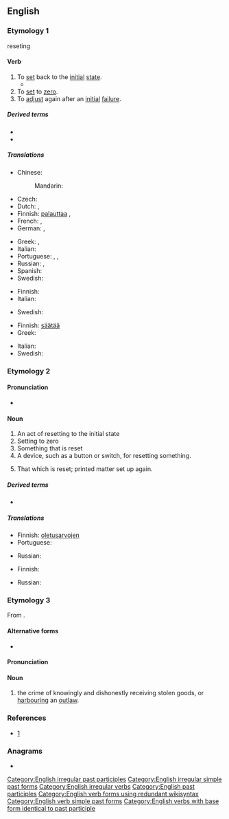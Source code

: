 {{also|Reset}}
{{wikipedia|dab=reset}}
==English==
{{Tea room|m=December|y=2017}}

===Etymology 1===
{{prefix|re|set|lang=en}}

reseting

====Verb====
{{en-verb|resets|resetting|reset}}

# To [[set]] back to the [[initial]] [[state]].
#* {{quote-book|year=1913|author={{w|Joseph C. Lincoln}}
|title=[http://openlibrary.org/works/OL5535161W Mr. Pratt's Patients]|chapter=1
|passage=Then there came a reg'lar terror of a sou'wester same as you don't get one summer in a thousand, and blowed the shanty flat and ripped about half of the weir poles out of the sand. We spent consider'ble money getting 'em '''reset''', and then a swordfish got into the pound and tore the nets all to slathers, right in the middle of the squiteague season.}}
# To [[set]] to [[zero]].
# To [[adjust]] again after an [[initial]] [[failure]].

=====Derived terms=====
* {{l|en|resettable}}
* {{l|en|resetter}}

=====Translations=====
{{trans-top|to set back to the initial state}}
* Chinese:
*: Mandarin: {{t|cmn|重置|tr=chóngzhì|sc=Hani}}
* Czech: {{t|cs|resetovat}}
* Dutch: {{t|nl|herinitialiseren}}, {{t|nl|terugstellen}}
* Finnish: [[palauttaa#Finnish|palauttaa]] {{t|fi|alkutila|alt=alkutilaan}}, {{t+|fi|resetoida}}
* French: {{t|fr|remettre à zéro}}, {{t+|fr|réinitialiser}}
* German: {{t|de|zurücksetzen}}, {{t|de|rücksetzen}}
{{trans-mid}}
* Greek: {{t+|el|επαναφέρω}}, {{t|el|επανεκκινώ}}
* Italian: {{t+|it|resettare}}
* Portuguese: {{t+|pt|reiniciar}}, {{t+|pt|repor}}, {{t+|pt|restaurar}}
* Russian: {{t+|ru|перезагружа́ть|impf}}, {{t+|ru|перезагрузи́ть|pf}}
* Spanish: {{t+|es|reiniciar}}
* Swedish: {{t+|sv|återställa}}
{{trans-bottom}}

{{trans-top|to set to zero}}
* Finnish: {{t|fi|nollata}}
* Italian: {{t+|it|azzerare}}
{{trans-mid}}
* Swedish: {{t|sv|nollställa}}
{{trans-bottom}}

{{trans-top|to adjust again after an initial failure}}
* Finnish: [[säätää#Finnish|säätää]] {{t|fi|asetusarvo|alt=asetusarvoja}}
* Greek: {{t|el|επαναρυθμίζω}}
{{trans-mid}}
* Italian: {{t+|it|ripristinare}}
* Swedish: {{t+|sv|återställa}}
{{trans-bottom}}

===Etymology 2===

====Pronunciation====
* {{IPA|/ˈɹiː.sɛt/|lang=en}}

====Noun====
{{en-noun}}

# An act of resetting to the initial state
# Setting to zero
# Something that is reset
# A device, such as a button or switch, for resetting something.
# {{lb|en|typography}} That which is reset; printed matter set up again.

=====Derived terms=====
* {{l|en|factory reset}}

=====Translations=====
{{trans-top|an act of resetting to the initial state}}
* Finnish: [[oletusarvo#Finish|oletusarvojen]] {{t+|fi|palautus}}
* Portuguese: {{t+|pt|restaurar}}
{{trans-mid}}
* Russian: {{t+|ru|перезагру́зка|f}}
{{trans-bottom}}

{{trans-top|setting to zero}}
* Finnish: {{t|fi|nollaus}}
{{trans-mid}}
* Russian: {{t+|ru|сброс|m}}
{{trans-bottom}}

===Etymology 3===
From {{m|en|receipt}}.

====Alternative forms====
* {{l|en|ressett}}

====Pronunciation====
{{rfp|Scotland|lang=en}}

====Noun====
{{en-noun}}

# {{lb|en|Scots law}} the crime of knowingly and dishonestly receiving stolen goods, or [[harbour]]ing an [[outlaw]].

===References===
* [http://www.police-information.co.uk/legislation/legislationindexsco.html#reset]

===Anagrams===
* {{anagrams|en|Ester|Steer|ester|estre|re-est.|reest|retes|seter|steer|stere|terse|trees}}

[[Category:English irregular past participles]]
[[Category:English irregular simple past forms]]
[[Category:English irregular verbs]]
[[Category:English past participles]]
[[Category:English verb forms using redundant wikisyntax]]
[[Category:English verb simple past forms]]
[[Category:English verbs with base form identical to past participle]]